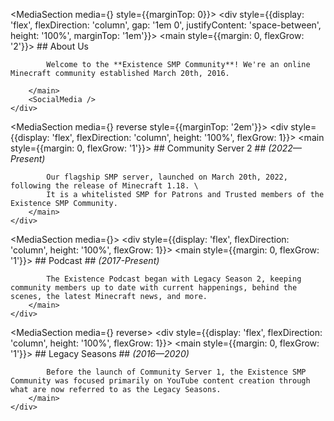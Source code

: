 

<MediaSection media={<ScreenshotCarousel />} style={{marginTop: 0}}>
    <div style={{display: 'flex', flexDirection: 'column', gap: '1em 0', justifyContent: 'space-between', height: '100%', marginTop: '1em'}}>
        <main style={{margin: 0, flexGrow: '2'}}>
            ## About Us

            Welcome to the **Existence SMP Community**! We're an online Minecraft community established March 20th, 2016.

        </main>
        <SocialMedia />
    </div>

</MediaSection>

<MediaSection media={<YouTubeVideo id="mGpEINUBZN8" />} reverse style={{marginTop: '2em'}}>
    <div style={{display: 'flex', flexDirection: 'column', height: '100%', flexGrow: 1}}>
        <main style={{margin: 0, flexGrow: '1'}}>
            ## Community Server 2
            ## _(2022—Present)_

            Our flagship SMP server, launched on March 20th, 2022, following the release of Minecraft 1.18. \
            It is a whitelisted SMP for Patrons and Trusted members of the Existence SMP Community.
        </main>
    </div>

</MediaSection>

<MediaSection media={<YouTubePlaylist id="PLSFAhfRdE2oPj8DbOOJNOCHMx9JF6M9l3" />}>
    <div style={{display: 'flex', flexDirection: 'column', height: '100%', flexGrow: 1}}>
        <main style={{margin: 0, flexGrow: '1'}}>
            ## Podcast
            ## _(2017-Present)_

            The Existence Podcast began with Legacy Season 2, keeping community members up to date with current happenings, behind the scenes, the latest Minecraft news, and more.
        </main>
    </div>

</MediaSection>

<MediaSection media={<YouTubePlaylist id="PLSFAhfRdE2oMIky9dSgsGmQmtFoyTkEmp" />} reverse>
    <div style={{display: 'flex', flexDirection: 'column', height: '100%', flexGrow: 1}}>
        <main style={{margin: 0, flexGrow: '1'}}>
            ## Legacy Seasons
            ## _(2016—2020)_

            Before the launch of Community Server 1, the Existence SMP Community was focused primarily on YouTube content creation through what are now referred to as the Legacy Seasons.
        </main>
    </div>

</MediaSection>
